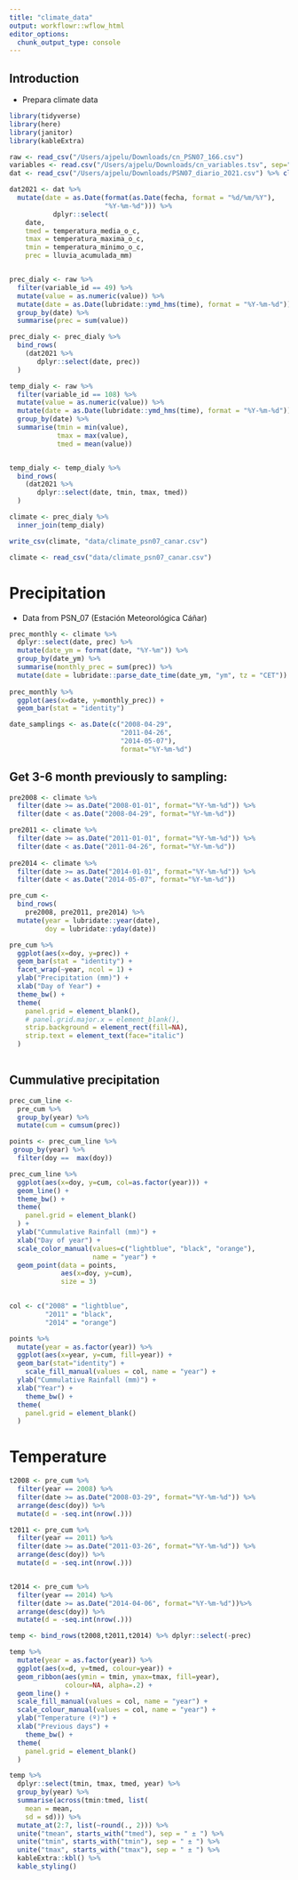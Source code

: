 ```yaml
---
title: "climate_data"
output: workflowr::wflow_html
editor_options:
  chunk_output_type: console
---
```


## Introduction

- Prepara climate data 

```r
library(tidyverse)
library(here)
library(janitor)
library(kableExtra)
```

```r
raw <- read_csv("/Users/ajpelu/Downloads/cn_PSN07_166.csv")
variables <- read.csv("/Users/ajpelu/Downloads/cn_variables.tsv", sep="\t")
dat <- read_csv("/Users/ajpelu/Downloads/PSN07_diario_2021.csv") %>% clean_names() 

dat2021 <- dat %>% 
  mutate(date = as.Date(format(as.Date(fecha, format = "%d/%m/%Y"),
                        "%Y-%m-%d"))) %>% 
           dplyr::select(
    date, 
    tmed = temperatura_media_o_c, 
    tmax = temperatura_maxima_o_c, 
    tmin = temperatura_minimo_o_c, 
    prec = lluvia_acumulada_mm) 


prec_dialy <- raw %>% 
  filter(variable_id == 49) %>%
  mutate(value = as.numeric(value)) %>% 
  mutate(date = as.Date(lubridate::ymd_hms(time), format = "%Y-%m-%d")) %>%
  group_by(date) %>% 
  summarise(prec = sum(value))

prec_dialy <- prec_dialy %>% 
  bind_rows(
    (dat2021 %>% 
       dplyr::select(date, prec))
  )

temp_dialy <- raw %>% 
  filter(variable_id == 108) %>%
  mutate(value = as.numeric(value)) %>% 
  mutate(date = as.Date(lubridate::ymd_hms(time), format = "%Y-%m-%d")) %>%
  group_by(date) %>% 
  summarise(tmin = min(value),
            tmax = max(value),
            tmed = mean(value))


temp_dialy <- temp_dialy %>% 
  bind_rows(
    (dat2021 %>% 
       dplyr::select(date, tmin, tmax, tmed))
  )

climate <- prec_dialy %>% 
  inner_join(temp_dialy)

write_csv(climate, "data/climate_psn07_canar.csv")
```


```r
climate <- read_csv("data/climate_psn07_canar.csv")
```

# Precipitation
- Data from PSN_07 (Estación Meteorológica Cáñar)

```r
prec_monthly <- climate %>%
  dplyr::select(date, prec) %>% 
  mutate(date_ym = format(date, "%Y-%m")) %>% 
  group_by(date_ym) %>% 
  summarise(monthly_prec = sum(prec)) %>% 
  mutate(date = lubridate::parse_date_time(date_ym, "ym", tz = "CET"))
  
prec_monthly %>% 
  ggplot(aes(x=date, y=monthly_prec)) +
  geom_bar(stat = "identity") 
```

```r
date_samplings <- as.Date(c("2008-04-29",
                            "2011-04-26",
                            "2014-05-07"),
                            format="%Y-%m-%d")
```

## Get 3-6 month previously to sampling: 
  
```r
pre2008 <- climate %>% 
  filter(date >= as.Date("2008-01-01", format="%Y-%m-%d")) %>% 
  filter(date < as.Date("2008-04-29", format="%Y-%m-%d")) 

pre2011 <- climate %>%
  filter(date >= as.Date("2011-01-01", format="%Y-%m-%d")) %>% 
  filter(date < as.Date("2011-04-26", format="%Y-%m-%d")) 
  
pre2014 <- climate %>%
  filter(date >= as.Date("2014-01-01", format="%Y-%m-%d")) %>% 
  filter(date < as.Date("2014-05-07", format="%Y-%m-%d"))                     

pre_cum <- 
  bind_rows(
    pre2008, pre2011, pre2014) %>% 
  mutate(year = lubridate::year(date), 
         doy = lubridate::yday(date))

pre_cum %>% 
  ggplot(aes(x=doy, y=prec)) +
  geom_bar(stat = "identity") +
  facet_wrap(~year, ncol = 1) +
  ylab("Precipitation (mm)") + 
  xlab("Day of Year") +
  theme_bw() + 
  theme(
    panel.grid = element_blank(),
    # panel.grid.major.x = element_blank(),
    strip.background = element_rect(fill=NA), 
    strip.text = element_text(face="italic")
  ) 
  
```

## Cummulative precipitation
```r
prec_cum_line <- 
  pre_cum %>% 
  group_by(year) %>% 
  mutate(cum = cumsum(prec))

points <- prec_cum_line %>% 
 group_by(year) %>% 
  filter(doy ==  max(doy))

prec_cum_line %>% 
  ggplot(aes(x=doy, y=cum, col=as.factor(year))) +
  geom_line() +
  theme_bw() + 
  theme(
    panel.grid = element_blank()
  ) +
  ylab("Cummulative Rainfall (mm)") +
  xlab("Day of year") + 
  scale_color_manual(values=c("lightblue", "black", "orange"), 
                     name = "year") +
  geom_point(data = points, 
             aes(x=doy, y=cum), 
             size = 3)
  
```

```r
col <- c("2008" = "lightblue",
         "2011" = "black",
         "2014" = "orange")

points %>% 
  mutate(year = as.factor(year)) %>% 
  ggplot(aes(x=year, y=cum, fill=year)) +
  geom_bar(stat="identity") +
    scale_fill_manual(values = col, name = "year") +
  ylab("Cummulative Rainfall (mm)") +
  xlab("Year") +
    theme_bw() + 
  theme(
    panel.grid = element_blank()
  ) 
```


# Temperature 
```r

t2008 <- pre_cum %>% 
  filter(year == 2008) %>% 
  filter(date >= as.Date("2008-03-29", format="%Y-%m-%d")) %>% 
  arrange(desc(doy)) %>% 
  mutate(d = -seq.int(nrow(.)))

t2011 <- pre_cum %>% 
  filter(year == 2011) %>% 
  filter(date >= as.Date("2011-03-26", format="%Y-%m-%d")) %>% 
  arrange(desc(doy)) %>% 
  mutate(d = -seq.int(nrow(.)))


t2014 <- pre_cum %>% 
  filter(year == 2014) %>% 
  filter(date >= as.Date("2014-04-06", format="%Y-%m-%d"))%>% 
  arrange(desc(doy)) %>% 
  mutate(d = -seq.int(nrow(.))) 

temp <- bind_rows(t2008,t2011,t2014) %>% dplyr::select(-prec)

```

```r
temp %>% 
  mutate(year = as.factor(year)) %>% 
  ggplot(aes(x=d, y=tmed, colour=year)) +
  geom_ribbon(aes(ymin = tmin, ymax=tmax, fill=year), 
              colour=NA, alpha=.2) +
  geom_line() +
  scale_fill_manual(values = col, name = "year") +
  scale_colour_manual(values = col, name = "year") +
  ylab("Temperature (º)") +
  xlab("Previous days") +
    theme_bw() + 
  theme(
    panel.grid = element_blank()
  ) 
```

```r
temp %>% 
  dplyr::select(tmin, tmax, tmed, year) %>% 
  group_by(year) %>% 
  summarise(across(tmin:tmed, list(
    mean = mean,
    sd = sd))) %>% 
  mutate_at(2:7, list(~round(., 2))) %>% 
  unite("tmean", starts_with("tmed"), sep = " ± ") %>% 
  unite("tmin", starts_with("tmin"), sep = " ± ") %>% 
  unite("tmax", starts_with("tmax"), sep = " ± ") %>% 
  kableExtra::kbl() %>% 
  kable_styling()
```


